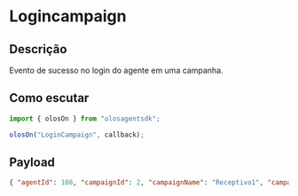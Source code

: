 # Logincampaign

## Descrição

Evento de sucesso no login do agente em uma campanha.

## Como escutar

```js copy
import { olosOn } from "olosagentsdk";

olosOn("LoginCampaign", callback);
```

## Payload

```json copy
{ "agentId": 108, "campaignId": 2, "campaignName": "Receptivo1", "campaignCode": "Campanha Receptiva 1" }
```
